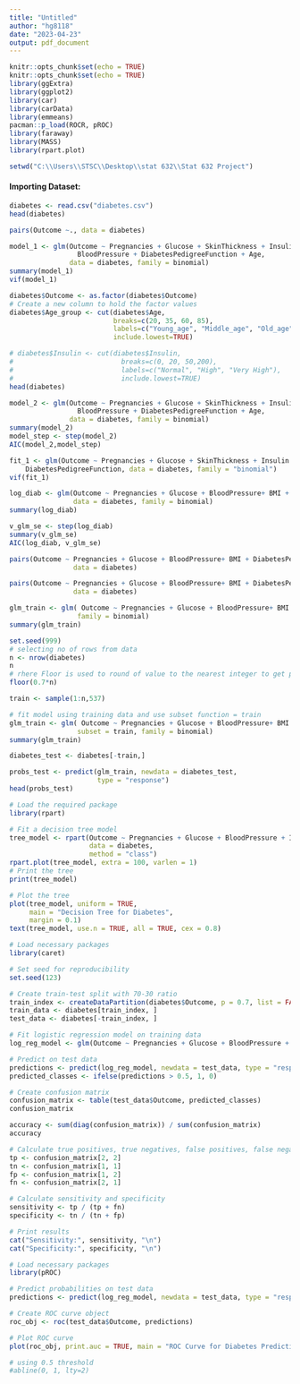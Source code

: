 ---
title: "Untitled"
author: "hg8118"
date: "2023-04-23"
output: pdf_document
---

```{r setup, include=FALSE}
knitr::opts_chunk$set(echo = TRUE)
knitr::opts_chunk$set(echo = TRUE)
library(ggExtra)
library(ggplot2)
library(car)
library(carData)
library(emmeans)
pacman::p_load(ROCR, pROC)
library(faraway)
library(MASS)
library(rpart.plot)
```

```{r}
setwd("C:\\Users\\STSC\\Desktop\\stat 632\\Stat 632 Project")
```

#### Importing Dataset:

```{r}
diabetes <- read.csv("diabetes.csv")
head(diabetes)
```

```{r}
pairs(Outcome ~., data = diabetes)
```


```{r}
model_1 <- glm(Outcome ~ Pregnancies + Glucose + SkinThickness + Insulin +
                 BloodPressure + DiabetesPedigreeFunction + Age,
               data = diabetes, family = binomial)
summary(model_1)
vif(model_1)
```

```{r}
diabetes$Outcome <- as.factor(diabetes$Outcome)
# Create a new column to hold the factor values
diabetes$Age_group <- cut(diabetes$Age, 
                          breaks=c(20, 35, 60, 85), 
                          labels=c("Young_age", "Middle_age", "Old_age"), 
                          include.lowest=TRUE)

# diabetes$Insulin <- cut(diabetes$Insulin,
#                           breaks=c(0, 20, 50,200),
#                           labels=c("Normal", "High", "Very High"),
#                           include.lowest=TRUE)
head(diabetes)
```

```{r}
model_2 <- glm(Outcome ~ Pregnancies + Glucose + SkinThickness + Insulin +
                 BloodPressure + DiabetesPedigreeFunction + Age,
               data = diabetes, family = binomial)
summary(model_2)
model_step <- step(model_2)
AIC(model_2,model_step)

```
```{r}
fit_1 <- glm(Outcome ~ Pregnancies + Glucose + SkinThickness + Insulin + BloodPressure + 
    DiabetesPedigreeFunction, data = diabetes, family = "binomial")
vif(fit_1)
```


```{r}
log_diab <- glm(Outcome ~ Pregnancies + Glucose + BloodPressure+ BMI + DiabetesPedigreeFunction + Age,
                data = diabetes, family = binomial)
summary(log_diab)
```

```{r}
v_glm_se <- step(log_diab)
summary(v_glm_se)
AIC(log_diab, v_glm_se)
```

```{r}
pairs(Outcome ~ Pregnancies + Glucose + BloodPressure+ BMI + DiabetesPedigreeFunction + Age  ,
                data = diabetes)

```

```{r}
pairs(Outcome ~ Pregnancies + Glucose + BloodPressure+ BMI + DiabetesPedigreeFunction + Age_group,
                data = diabetes)
```

```{r}
glm_train <- glm( Outcome ~ Pregnancies + Glucose + BloodPressure+ BMI + DiabetesPedigreeFunction + Age_group , data= diabetes,
                 family = binomial)
summary(glm_train)
```

```{r}
set.seed(999)
# selecting no of rows from data
n <- nrow(diabetes)
n
# rhere Floor is used to round of value to the nearest integer to get perfect split of data
floor(0.7*n)
```

```{r}
train <- sample(1:n,537)

# fit model using training data and use subset function = train
glm_train <- glm( Outcome ~ Pregnancies + Glucose + BloodPressure+ BMI + DiabetesPedigreeFunction + Age_group , data= diabetes,
                 subset = train, family = binomial)
summary(glm_train)
```

```{r}
diabetes_test <- diabetes[-train,]

probs_test <- predict(glm_train, newdata = diabetes_test,
                      type = "response")
head(probs_test)
```

```{r}
# Load the required package
library(rpart)

# Fit a decision tree model
tree_model <- rpart(Outcome ~ Pregnancies + Glucose + BloodPressure + Insulin + BMI + DiabetesPedigreeFunction + Age_group,
                    data = diabetes,
                    method = "class")
rpart.plot(tree_model, extra = 100, varlen = 1)
# Print the tree
print(tree_model)

# Plot the tree
plot(tree_model, uniform = TRUE,
     main = "Decision Tree for Diabetes",
     margin = 0.1)
text(tree_model, use.n = TRUE, all = TRUE, cex = 0.8)

```

```{r}
# Load necessary packages
library(caret)

# Set seed for reproducibility
set.seed(123)

# Create train-test split with 70-30 ratio
train_index <- createDataPartition(diabetes$Outcome, p = 0.7, list = FALSE)
train_data <- diabetes[train_index, ]
test_data <- diabetes[-train_index, ]

# Fit logistic regression model on training data
log_reg_model <- glm(Outcome ~ Pregnancies + Glucose + BloodPressure + BMI + DiabetesPedigreeFunction + Age_group, data = train_data, family = binomial)

# Predict on test data
predictions <- predict(log_reg_model, newdata = test_data, type = "response")
predicted_classes <- ifelse(predictions > 0.5, 1, 0)

# Create confusion matrix
confusion_matrix <- table(test_data$Outcome, predicted_classes)
confusion_matrix

```

```{r}
accuracy <- sum(diag(confusion_matrix)) / sum(confusion_matrix)
accuracy

```

```{r}
# Calculate true positives, true negatives, false positives, false negatives
tp <- confusion_matrix[2, 2]
tn <- confusion_matrix[1, 1]
fp <- confusion_matrix[1, 2]
fn <- confusion_matrix[2, 1]

# Calculate sensitivity and specificity
sensitivity <- tp / (tp + fn)
specificity <- tn / (tn + fp)

# Print results
cat("Sensitivity:", sensitivity, "\n")
cat("Specificity:", specificity, "\n")

```

```{r}
# Load necessary packages
library(pROC)

# Predict probabilities on test data
predictions <- predict(log_reg_model, newdata = test_data, type = "response")

# Create ROC curve object
roc_obj <- roc(test_data$Outcome, predictions)

# Plot ROC curve
plot(roc_obj, print.auc = TRUE, main = "ROC Curve for Diabetes Prediction")

# using 0.5 threshold
#abline(0, 1, lty=2)
```
